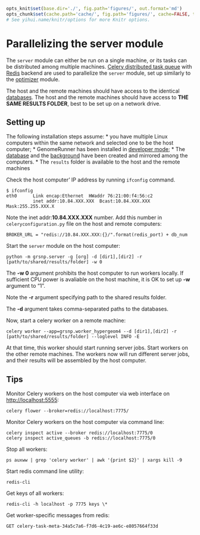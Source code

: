 ```r

opts_knit$set(base.dir='./', fig.path='figures/', out.format='md')
opts_chunk$set(cache.path='cache/', fig.path='figures/', cache=FALSE, tidy=TRUE, fig.keep='high', echo=TRUE, dpi=300, out.width=700, prompt=FALSE, comment='##', results='markup', eval=FALSE)
# See yihui.name/knitr/options for more Knitr options.
```

Parallelizing the server module
========================================================
The `server` module can either be run on a single machine, or its tasks can be distributed among multiple machines. [Celery distributed task queue](http://www.celeryproject.org/) with [Redis](http://redis.io/) backend are used to parallelize the `server` module, set up similarly to the [optimizer](../optimizer/optimizerParallel.md) module.

The host and the remote machines should have access to the identical [databases](../dbcreator/dbcreator_ucsc.md). The host and the remote machines should have access to **THE SAME RESULTS FOLDER**, best to be set up on a network drive.

Setting up
-----------
The following installation steps assume:
* you have multiple Linux computers within the same network and selected one to be the host computer;
* GenomeRunner has been installed in [developer mode](../installation/installation.md);
* The [database](../dbcreator/dbcreator_ucsc.md) and the [background](../dbcreator/dbcreatorBackground.md) have been created and mirrored among the computers.
* The `results` folder is available to the host and the remote machines

Check the host computer' IP address by running `ifconfig` command.
```
$ ifconfig
eth0      Link encap:Ethernet  HWaddr 76:21:00:f4:56:c2  
          inet addr:10.84.XXX.XXX  Bcast:10.84.XXX.XXX  Mask:255.255.XXX.X
```
Note the inet addr:**10.84.XXX.XXX** number. Add this number in `celeryconfiguration.py` file on the host and remote computers:
```
BROKER_URL = "redis://10.84.XXX.XXX:{}/".format(redis_port) + db_num
```

Start the `server` module on the host computer:
```
python -m grsnp.server -g [org] -d [dir1],[dir2] -r [path/to/shared/results/folder] -w 0
```
The **-w 0** argument prohibits the host computer to run workers locally. If sufficient CPU power is avaliable on the host machine, it is OK to set up **-w** argument to "1".

Note the **-r** argument specifying path to the shared results folder.

The **-d** argument takes comma-separated paths to the databases.

Now, start a celery worker on a remote machine:
```
celery worker --app=grsnp.worker_hypergeom4 --d [dir1],[dir2] -r [path/to/shared/results/folder] --loglevel INFO -E
```
At that time, this worker should start running server jobs. Start workers on the other remote machines. The workers now will run different server jobs, and their results will be assembled by the host computer.

Tips
-----
Monitor Celery workers on the host computer via web interface on [http://localhost:5555](http://localhost:5555):
```
celery flower --broker=redis://localhost:7775/
```

Monitor Celery workers on the host computer via command line:
```
celery inspect active --broker redis://localhost:7775/0
celery inspect active_queues -b redis://localhost:7775/0
```

Stop all workers:
```
ps auxww | grep 'celery worker' | awk '{print $2}' | xargs kill -9
```

Start redis command line utility:
```
redis-cli
```

Get keys of all workers:
```
redis-cli -h localhost -p 7775 keys \*
```

Get worker-specific messages from redis:
```
GET celery-task-meta-34a5c7a6-f7d6-4c19-ae6c-e8057664f33d
```
